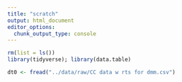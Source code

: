 ```yaml
---
title: "scratch"
output: html_document
editor_options: 
  chunk_output_type: console
---
```


```r
rm(list = ls())
library(tidyverse); library(data.table)
```

```r
dt0 <- fread("../data/raw/CC data w rts for dmm.csv")
```

